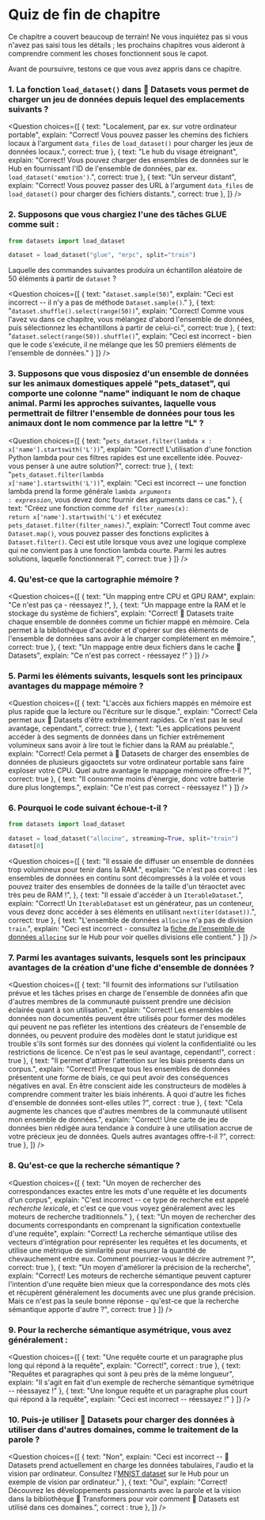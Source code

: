<!-- DISABLE-FRONTMATTER-SECTIONS -->

# Quiz de fin de chapitre

Ce chapitre a couvert beaucoup de terrain! Ne vous inquiétez pas si vous n'avez pas saisi tous les détails ; les prochains chapitres vous aideront à comprendre comment les choses fonctionnent sous le capot.

Avant de poursuivre, testons ce que vous avez appris dans ce chapitre.

### 1. La fonction `load_dataset()` dans 🤗 Datasets vous permet de charger un jeu de données depuis lequel des emplacements suivants ?

<Question
	choices={[
		{
			text: "Localement, par ex. sur votre ordinateur portable",
			explain: "Correct! Vous pouvez passer les chemins des fichiers locaux à l'argument <code>data_files</code> de <code>load_dataset()</code> pour charger les jeux de données locaux.",
			correct: true
		},
		{
			text: "Le hub du visage étreignant",
			explain: "Correct! Vous pouvez charger des ensembles de données sur le Hub en fournissant l'ID de l'ensemble de données, par ex. <code>load_dataset('emotion')</code>.",
			correct: true
		},
		{
			text: "Un serveur distant",
			explain: "Correct! Vous pouvez passer des URL à l'argument <code>data_files</code> de <code>load_dataset()</code> pour charger des fichiers distants.",
			correct: true
		},
	]}
/>

### 2. Supposons que vous chargiez l'une des tâches GLUE comme suit :

```py
from datasets import load_dataset

dataset = load_dataset("glue", "mrpc", split="train")
```

Laquelle des commandes suivantes produira un échantillon aléatoire de 50 éléments à partir de `dataset` ?

<Question
	choices={[
		{
			text: "<code>dataset.sample(50)</code>",
			explain: "Ceci est incorrect -- il n'y a pas de méthode <code>Dataset.sample()</code>."
		},
		{
			text: "<code>dataset.shuffle().select(range(50))</code>",
			explain: "Correct! Comme vous l'avez vu dans ce chapitre, vous mélangez d'abord l'ensemble de données, puis sélectionnez les échantillons à partir de celui-ci.",
			correct: true
		},
		{
			text: "<code>dataset.select(range(50)).shuffle()</code>",
			explain: "Ceci est incorrect - bien que le code s'exécute, il ne mélange que les 50 premiers éléments de l'ensemble de données."
		}
	]}
/>

### 3. Supposons que vous disposiez d'un ensemble de données sur les animaux domestiques appelé "pets_dataset", qui comporte une colonne "name" indiquant le nom de chaque animal. Parmi les approches suivantes, laquelle vous permettrait de filtrer l'ensemble de données pour tous les animaux dont le nom commence par la lettre "L" ?

<Question
	choices={[
		{
			text: "<code>pets_dataset.filter(lambda x : x['name'].startswith('L'))</code>",
			explain: "Correct! L'utilisation d'une fonction Python lambda pour ces filtres rapides est une excellente idée. Pouvez-vous penser à une autre solution?",
			correct: true
		},
		{
			text: "<code>pets_dataset.filter(lambda x['name'].startswith('L'))</code>",
			explain: "Ceci est incorrect -- une fonction lambda prend la forme générale <code>lambda *arguments* : *expression*</code>, vous devez donc fournir des arguments dans ce cas."
		},
		{
			text: "Créez une fonction comme <code>def filter_names(x): return x['name'].startswith('L')</code> et exécutez <code>pets_dataset.filter(filter_names)</code>.",
			explain: "Correct! Tout comme avec <code>Dataset.map()</code>, vous pouvez passer des fonctions explicites à <code>Dataset.filter()</code>. Ceci est utile lorsque vous avez une logique complexe qui ne convient pas à une fonction lambda courte. Parmi les autres solutions, laquelle fonctionnerait ?",
			correct: true
		}
	]}
/>

### 4. Qu'est-ce que la cartographie mémoire ?

<Question
	choices={[
		{
			text: "Un mapping entre CPU et GPU RAM",
			explain: "Ce n'est pas ça - réessayez !",
		},
		{
			text: "Un mappage entre la RAM et le stockage du système de fichiers",
			explain: "Correct! 🤗 Datasets traite chaque ensemble de données comme un fichier mappé en mémoire. Cela permet à la bibliothèque d'accéder et d'opérer sur des éléments de l'ensemble de données sans avoir à le charger complètement en mémoire.",
			correct: true
		},
		{
			text: "Un mappage entre deux fichiers dans le cache 🤗 Datasets",
			explain: "Ce n'est pas correct - réessayez !"
		}
	]}
/>

### 5. Parmi les éléments suivants, lesquels sont les principaux avantages du mappage mémoire ?

<Question
	choices={[
		{
			text: "L'accès aux fichiers mappés en mémoire est plus rapide que la lecture ou l'écriture sur le disque.",
			explain: "Correct! Cela permet aux 🤗 Datasets d'être extrêmement rapides. Ce n'est pas le seul avantage, cependant.",
			correct: true
		},
		{
			text: "Les applications peuvent accéder à des segments de données dans un fichier extrêmement volumineux sans avoir à lire tout le fichier dans la RAM au préalable.",
			explain: "Correct! Cela permet à 🤗 Datasets de charger des ensembles de données de plusieurs gigaoctets sur votre ordinateur portable sans faire exploser votre CPU. Quel autre avantage le mappage mémoire offre-t-il ?",
			correct: true
		},
		{
			text: "Il consomme moins d'énergie, donc votre batterie dure plus longtemps.",
			explain: "Ce n'est pas correct - réessayez !"
		}
	]}
/>

### 6. Pourquoi le code suivant échoue-t-il ?

```py
from datasets import load_dataset

dataset = load_dataset("allocine", streaming=True, split="train")
dataset[0]
```

<Question
	choices={[
		{
			text: "Il essaie de diffuser un ensemble de données trop volumineux pour tenir dans la RAM.",
			explain: "Ce n'est pas correct : les ensembles de données en continu sont décompressés à la volée et vous pouvez traiter des ensembles de données de la taille d'un téraoctet avec très peu de RAM !",
		},
		{
			text: "Il essaie d'accéder à un <code>IterableDataset</code>.",
			explain: "Correct! Un <code>IterableDataset</code> est un générateur, pas un conteneur, vous devez donc accéder à ses éléments en utilisant <code>next(iter(dataset))</code>.",
			correct: true
		},
		{
			text: "L'ensemble de données <code>allocine</code> n'a pas de division <code>train</code>.",
			explain: "Ceci est incorrect - consultez la [fiche de l'ensemble de données <code>allocine</code>](https://huggingface.co/datasets/allocine) sur le Hub pour voir quelles divisions elle contient."
		}
	]}
/>

### 7. Parmi les avantages suivants, lesquels sont les principaux avantages de la création d'une fiche d'ensemble de données ?

<Question
	choices={[
		{
			text: "Il fournit des informations sur l'utilisation prévue et les tâches prises en charge de l'ensemble de données afin que d'autres membres de la communauté puissent prendre une décision éclairée quant à son utilisation.",
			explain: "Correct! Les ensembles de données non documentés peuvent être utilisés pour former des modèles qui peuvent ne pas refléter les intentions des créateurs de l'ensemble de données, ou peuvent produire des modèles dont le statut juridique est trouble s'ils sont formés sur des données qui violent la confidentialité ou les restrictions de licence. Ce n'est pas le seul avantage, cependant!",
			correct : true
		},
		{
			text: "Il permet d'attirer l'attention sur les biais présents dans un corpus.",
			explain: "Correct! Presque tous les ensembles de données présentent une forme de biais, ce qui peut avoir des conséquences négatives en aval. En être conscient aide les constructeurs de modèles à comprendre comment traiter les biais inhérents. À quoi d'autre les fiches d'ensemble de données sont-elles utiles ?",
			correct : true
		},
		{
			text: "Cela augmente les chances que d'autres membres de la communauté utilisent mon ensemble de données.",
			explain: "Correct! Une carte de jeu de données bien rédigée aura tendance à conduire à une utilisation accrue de votre précieux jeu de données. Quels autres avantages offre-t-il ?",
			correct: true
		},
	]}
/>


### 8. Qu'est-ce que la recherche sémantique ?

<Question
	choices={[
		{
			text: "Un moyen de rechercher des correspondances exactes entre les mots d'une requête et les documents d'un corpus",
			explain: "C'est incorrect -- ce type de recherche est appelé *recherche lexicale*, et c'est ce que vous voyez généralement avec les moteurs de recherche traditionnels."
		},
		{
			text: "Un moyen de rechercher des documents correspondants en comprenant la signification contextuelle d'une requête",
			explain: "Correct! La recherche sémantique utilise des vecteurs d'intégration pour représenter les requêtes et les documents, et utilise une métrique de similarité pour mesurer la quantité de chevauchement entre eux. Comment pourriez-vous le décrire autrement ?",
			correct: true
		},
		{
			text: "Un moyen d'améliorer la précision de la recherche",
			explain: "Correct! Les moteurs de recherche sémantique peuvent capturer l'intention d'une requête bien mieux que la correspondance des mots clés et récupèrent généralement les documents avec une plus grande précision. Mais ce n'est pas la seule bonne réponse - qu'est-ce que la recherche sémantique apporte d'autre ?",
			correct: true
		}
	]}
/>

### 9. Pour la recherche sémantique asymétrique, vous avez généralement :

<Question
	choices={[
		{
			text: "Une requête courte et un paragraphe plus long qui répond à la requête",
			explain: "Correct!",
			correct : true
		},
		{
			text: "Requêtes et paragraphes qui sont à peu près de la même longueur",
			explain: "Il s'agit en fait d'un exemple de recherche sémantique symétrique -- réessayez !"
		},
		{
			text: "Une longue requête et un paragraphe plus court qui répond à la requête",
			explain: "Ceci est incorrect -- réessayez !"
		}
	]}
/>

### 10. Puis-je utiliser 🤗 Datasets pour charger des données à utiliser dans d'autres domaines, comme le traitement de la parole ?

<Question
	choices={[
		{
			text: "Non",
			explain: "Ceci est incorrect -- 🤗 Datasets prend actuellement en charge les données tabulaires, l'audio et la vision par ordinateur. Consultez l'<a href='https://huggingface.co/datasets/mnist'>MNIST dataset</a> sur le Hub pour un exemple de vision par ordinateur."
		},
		{
			text: "Oui",
			explain: "Correct! Découvrez les développements passionnants avec la parole et la vision dans la bibliothèque 🤗 Transformers pour voir comment 🤗 Datasets est utilisé dans ces domaines.",
			correct : true
		},
	]}
/>
